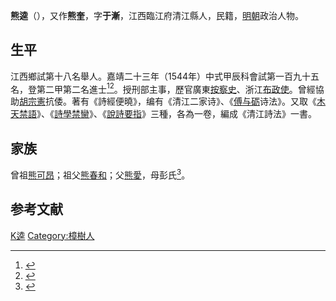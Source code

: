 {{Otheruses|other=名为熊奎的其他人物|熊奎}}
{{明清人物信息框
| 姓名 = 熊逵
| 原名 =
| 圖片名稱= 
| 圖片大小 =
| 圖片說明 = 
| 最高職務 =
| 國家 = 大明 
| 爵位 =
| 籍貫 = 江西臨江府清江縣
| 族裔 = 
| 字號 = 字于漸
| 諡號 =
| 出生日期 = 生年不詳
| 出生地點 = 
| 逝世日期 = 卒年不詳 
| 逝世地點 =
| 墓葬 =
| 配偶 = 
| 親屬 = 
| 出身 =
* 嘉靖二十三年甲辰科進士出身
| 經歷 =
| 著作 =  
}}
'''熊逵'''（{{bd|約1519||？||Xiong}}），又作'''熊奎'''，字'''于漸'''，江西臨江府清江縣人，民籍，[[明朝|明朝]]政治人物。

== 生平 ==
江西鄉試第十八名舉人。嘉靖二十三年（1544年）中式甲辰科會試第一百九十五名，登第二甲第二名進士<ref>{{Cite book|title=《皇明贡举考》卷五|author=[[张朝瑞|张朝瑞]]|publisher=《续修四库全书》史部第828册|year=|isbn=|location=|pages=}}</ref><ref>{{Cite book|title=贡举志五种 上|author=鲁小俊，江俊伟著|publisher=武汉大学出版社|year=2009|isbn=978-7-307-07043-1|location=武汉|pages=}}</ref>。授刑部主事，歷官廣東[[按察史|按察史]]、浙江[[布政使|布政使]]。曾經協助[[胡宗憲|胡宗憲]]抗倭。著有《詩經便曉》，编有《清江二家诗》、《[[傅与砺|傅与砺]]诗法》。又取《[[木天禁語|木天禁語]]》、《[[詩學禁臠|詩學禁臠]]》、《[[說詩要指|說詩要指]]》三種，各為一卷，編成《清江詩法》一書。

== 家族 ==
曾祖[[熊可昂|熊可昂]]；祖父[[熊春和|熊春和]]；父[[熊愛|熊愛]]，母彭氏<ref>{{Cite book|title=天一阁藏明代科举录选刊 登科录 点校本|author=龚延明主编|publisher=宁波出版社|year=2016|isbn=978-7-5526-2320-8|location=宁波|pages=|quote=《天一閣藏明代科舉錄選刊.登科錄》之《嘉靖二十三年甲辰科進士登科錄》}}</ref>。

==参考文献==
{{reflist}}

{{嘉靖二十三年甲辰科殿試金榜}}

{{Authority control}}
{{DEFAULTSORT:Xiong熊}}
[[Category:熊姓|K逵]]
[[Category:樟樹人|Category:樟樹人]]